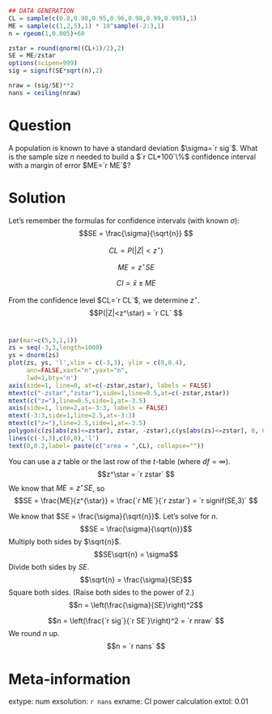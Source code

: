 ```r
## DATA GENERATION
CL = sample(c(0.8,0.90,0.95,0.96,0.98,0.99,0.995),1)
ME = sample(c(1,2,5),1) * 10^sample(-2:3,1)
n = rgeom(1,0.005)+60

zstar = round(qnorm((CL+1)/2),2)
SE = ME/zstar
options(scipen=999)
sig = signif(SE*sqrt(n),2)

nraw = (sig/SE)**2
nans = ceiling(nraw)
```

Question
========

A population is known to have a standard deviation $\sigma=`r sig`$. What is the sample size $n$ needed to build a $`r CL*100`\%$ confidence interval with a margin of error $ME=`r ME`$?


Solution
========

Let's remember the formulas for confidence intervals (with known $\sigma$):
$$SE = \frac{\sigma}{\sqrt{n}} $$

$$CL = P(|Z| < z^{\star})$$ 

$$ME = z^{\star}SE $$

$$CI = \bar{x} \pm ME $$

From the confidence level $CL=`r CL`$, we determine $z^{\star}$.
$$P(|Z|<z^\star) = `r CL` $$
\
```r
par(mar=c(5,3,1,1))
zs = seq(-3,3,length=1000)
ys = dnorm(zs)
plot(zs, ys, 'l',xlim = c(-3,3), ylim = c(0,0.4),
     ann=FALSE,xaxt="n",yaxt="n",
     lwd=1,bty='n')
axis(side=1, line=0, at=c(-zstar,zstar), labels = FALSE)
mtext(c("-zstar","zstar"),side=1,line=0.5,at=c(-zstar,zstar))
mtext(c("z="),line=0.5,side=1,at=-3.5)
axis(side=1, line=2,at=-3:3, labels = FALSE)
mtext(-3:3,side=1,line=2.5,at=-3:3)
mtext(c("z="),line=2.5,side=1,at=-3.5)
polygon(c(zs[abs(zs)<=zstar], zstar, -zstar),c(ys[abs(zs)<=zstar], 0, 0), col=rgb(1,0,0,0.5))
lines(c(-3,3),c(0,0),'l')
text(0,0.2,label= paste(c("area = ",CL), collapse=""))
```

You can use a $z$ table or the last row of the $t$-table (where $df=\infty$).
$$z^\star = `r zstar` $$
We know that $ME=z^{\star}SE$, so
$$SE = \frac{ME}{z^{\star}} = \frac{`r ME`}{`r zstar`} = `r signif(SE,3)` $$

We know that $SE = \frac{\sigma}{\sqrt{n}}$. Let's solve for $n$.
$$SE = \frac{\sigma}{\sqrt{n}}$$
Multiply both sides by $\sqrt{n}$.
$$SE\sqrt{n}  = \sigma$$
Divide both sides by $SE$.
$$\sqrt{n} = \frac{\sigma}{SE}$$
Square both sides. (Raise both sides to the power of 2.)
$$n = \left(\frac{\sigma}{SE}\right)^2$$

$$n = \left(\frac{`r sig`}{`r SE`}\right)^2 = `r nraw` $$
We round $n$ up.
$$n = `r nans` $$


Meta-information
============
extype: num
exsolution: `r nans`
exname: CI power calculation
extol: 0.01
